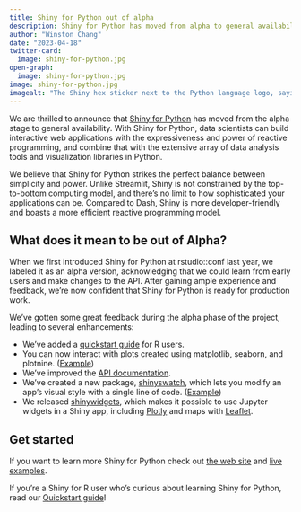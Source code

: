 ```yaml
---
title: Shiny for Python out of alpha
description: Shiny for Python has moved from alpha to general availability.
author: "Winston Chang"
date: "2023-04-18"
twitter-card:
  image: shiny-for-python.jpg
open-graph:
  image: shiny-for-python.jpg
image: shiny-for-python.jpg
imagealt: "The Shiny hex sticker next to the Python language logo, saying Shiny for Python"
---
```


We are thrilled to announce that [Shiny for Python](https://shypy-test-center.netlify.app/py/) has moved from the alpha stage to general availability. With Shiny for Python, data scientists can build interactive web applications with the expressiveness and power of reactive programming, and combine that with the extensive array of data analysis tools and visualization libraries in Python.

We believe that Shiny for Python strikes the perfect balance between simplicity and power. Unlike Streamlit, Shiny is not constrained by the top-to-bottom computing model, and there's no limit to how sophisticated your applications can be. Compared to Dash, Shiny is more developer-friendly and boasts a more efficient reactive programming model.

## What does it mean to be out of Alpha?

When we first introduced Shiny for Python at rstudio::conf last year, we labeled it as an alpha version, acknowledging that we could learn from early users and make changes to the API. After gaining ample experience and feedback, we're now confident that Shiny for Python is ready for production work.

We've gotten some great feedback during the alpha phase of the project, leading to several enhancements:

- We've added a [quickstart guide](/py/docs/r-quickstart.html) for R users.
- You can now interact with plots created using matplotlib, seaborn, and plotnine. ([Example](https://shinylive.io/py/examples/#selecting-data))
- We've improved the [API documentation](https://shypy-test-center.netlify.app/py/api/).
- We've created a new package, [shinyswatch](https://github.com/posit-dev/py-shinyswatch), which lets you modify an app's visual style with a single line of code. ([Example](https://shinylive.io/py/examples/#shinyswatch))
- We released [shinywidgets](https://github.com/posit-dev/py-shinywidgets), which makes it possible to use Jupyter widgets in a Shiny app, including [Plotly](https://shinylive.io/py/examples/#plotly) and maps with [Leaflet](https://shinylive.io/py/examples/#map).



## Get started

If you want to learn more Shiny for Python check out [the web site](https://shypy-test-center.netlify.app/py/) and [live examples](https://shinylive.io/py/examples/).

If you're a Shiny for R user who's curious about learning Shiny for Python, read our [Quickstart guide](https://shypy-test-center.netlify.app/py/docs/r-quickstart.html)!
